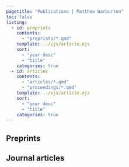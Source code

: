 ```yaml
---
pagetitle: "Publications | Matthew Warburton"
toc: false
listing:
  - id: preprints
    contents: 
      - "preprints/*.qmd"
    template: ../ejs/article.ejs
    sort:
      - "year desc"
      - "title"
    categories: true
  - id: articles
    contents: 
      - "articles/*.qmd"
      - "proceedings/*.qmd"
    template: ../ejs/article.ejs
    sort:
      - "year desc"
      - "title"
    categories: true
---
```


## Preprints

:::{#preprints}
:::

## Journal articles

:::{#articles}
:::